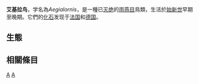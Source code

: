 {{expert|time=2013-06-04T08:24:33+00:00}}
{{unreferenced|time=2013-06-03T11:39:30+00:00}}
{{Automatic Taxobox
| taxon = Aegialornis
| fossil_range = {{fossilrange|始新世}}
| status = Fossil
| status_system = 
| parent_authority = Lydekker, 1891
| subdivision_ranks=[[種|種]]
| subdivision=
*†''Aegialornis gallicus'' <small> (type)</small>
*†''Aegialornis leenhardti'' <small> (disputed)</small>
*†''Aegialornis wetmorei'' 
*†''Aegialornis broweri'' <small> (disputed)</small>
*†''Aegialornis germanicus'' <small> (disputed)</small>
| synonyms =
* ''Trachyornis'' 
* ''Belornis''
* ''Mesogiornis''
}}

'''艾基拉鸟'''，学名為''Aegialornis''，是一種已[[灭绝|灭绝]]的[[雨燕目|雨燕目]]鳥類，生活於[[始新世|始新世]]早期至晚期。它們的[[化石|化石]]发现于[[法国|法国]]和[[德国|德国]]。

== 生態 ==

== 相關條目 ==

{{Apodiformes-stub}}

{{taxonbar}}
[[Category:雨燕目|A]]
[[Category:始新世鸟类|A]]